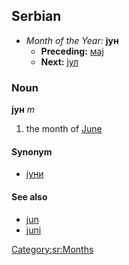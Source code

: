 ==Serbian==
*''Month of the Year:'' '''јун'''
**'''Preceding:''' [[мај]]
**'''Next:''' [[јул]]
===Noun===
'''јун''' ''m''
#the month of [[June]]
====Synonym====
*[[јуни]]
====See also====
*[[jun]]
*[[juni]]
[[Category:sr:Months]]